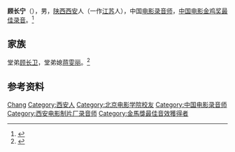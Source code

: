 '''顾长宁'''（{{bd|1950年|8月}}），男，[[陕西|陕西]][[西安|西安]]人（一作[[江苏|江苏]]人），中国[[电影录音师|电影录音师]]，[[中国电影金鸡奖最佳录音|中国电影金鸡奖最佳录音]]。<ref>{{Cite book|title=中国电影电视艺术家辞典|author=何厚桢主编|publisher=中国学术期刊（光盘版）电子杂志社|year=2007|isbn=|location=北京|pages=}}</ref>

== 家族 ==
堂弟[[顾长卫|顾长卫]]，堂弟媳[[蒋雯丽|蒋雯丽]]。<ref>{{Cite web|title=长城影视重组疑云：停牌两个月前顾长卫蒋文丽入股|url=http://www.ce.cn/cysc/newmain/pplm/qyxx/201612/15/t20161215_18714364.shtml|accessdate=2020-12-21|work=中国经济网}}</ref>

== 参考资料 ==
{{reflist}}

{{金馬獎最佳音效}}
{{中国电影金鸡奖最佳录音}}
{{中国人物小作品}}
{{Authority control}}
{{DEFAULTSORT:Gu顾}}
[[Category:顾姓|Chang]]
[[Category:西安人|Category:西安人]]
[[Category:北京电影学院校友|Category:北京电影学院校友]]
[[Category:中国电影录音师|Category:中国电影录音师]]
[[Category:西安电影制片厂录音师|Category:西安电影制片厂录音师]]
[[Category:金馬獎最佳音效獲得者|Category:金馬獎最佳音效獲得者]]